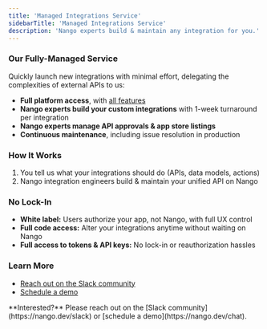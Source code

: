 ```yaml
---
title: 'Managed Integrations Service'
sidebarTitle: 'Managed Integrations Service'
description: 'Nango experts build & maintain any integration for you.'
---
```


### Our Fully-Managed Service

Quickly launch new integrations with minimal effort, delegating the complexities of external APIs to us:
- **Full platform access**, with [all features](/cloud)
- **Nango experts build your custom integrations** with 1-week turnaround per integration
- **Nango experts manage API approvals & app store listings**
- **Continuous maintenance**, including issue resolution in production

### How It Works
1. You tell us what your integrations should do (APIs, data models, actions)
2. Nango integration engineers build & maintain your unified API on Nango

### No Lock-In
- **White label:** Users authorize your app, not Nango, with full UX control
- **Full code access:** Alter your integrations anytime without waiting on Nango
- **Full access to tokens & API keys:** No lock-in or reauthorization hassles

### Learn More
- [Reach out on the Slack community](https://nango.dev/slack)
- [Schedule a demo](https://nango.dev/chat)

<Info>
**Interested?** Please reach out on the [Slack community](https://nango.dev/slack) or [schedule a demo](https://nango.dev/chat).
</Info>